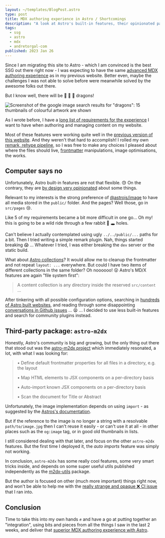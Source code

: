 ```yaml
---
layout: ~/templates/BlogPost.astro
type: post
title: MDX authoring experience in Astro / Shortcomings
description: "A look at Astro's built-in features, their opinionated patterns and limitations, and evaluation of existing community driven projects such as m2dx"
tags:
  - ssg
  - astro
  - mdx
  - andretorgal-com
published: 2023 Jan 26
---
```


<Abstract>

Since I am migrating this site to Astro - which I am convinced is the best SSG out there right now - I was expecting to have the same [advanced MDX authoring experience](/posts/2023-01/saying-goodbye-to-my-react-static-website) as in my previous website. Better even, maybe the challenges I was not able to solve before were meanwhile solved by the awesome folks out there.

But I know well, there will be :dragon: :dragon: :dragon: dragons!

</Abstract>

<Hero>

![Screenshot of the google image search results for "dragons": 15 thumbnails of colourful artwork are shown](./_media/dragons.jpg 'There be dragons')

</Hero>

As I wrote before, I have a [long list of requirements for the experience](/posts/2023-01/mdx-authoring-experience-in-astro-shortcomings-and-astro-m2dx) I want to have when authoring and managing content on my website.

Most of these features were working quite well in the [previous version of this website](/posts/2023-01/saying-goodbye-to-my-react-static-website). And they weren't that hard to accomplish! I rolled my own [remark, rehype pipeline](/posts/2023-01/unified-js-is-going-to-be-around-for-a-long-time), so I was free to make any choices I pleased about where the files should live, [frontmatter](https://mdxjs.com/guides/frontmatter/) manipulations, image optimisations, the works.

## Computer says no

Unfortunately, Astro built-in features are not that flexible. :sweat: On the contrary, they are [by design very opinionated](https://github.com/withastro/roadmap/pull/373) about some things.

Relevant to my interests is the strong preference of [@astrojs/image](https://docs.astro.build/en/guides/integrations-guide/image/) to have all media stored in the `public/` folder. And the pages? Well those, go in `src/pages` :cry:.

Like 5 of my requirements became a bit more difficult in one go... Oh my! this is going to be a wild ride through a few rabbit :rabbit: :hole: holes.

Can't believe I actually contemplated using ugly `../../public/...` paths for a bit. Then I tried writing a simple remark plugin. Nah, things started breaking :scream: ... Whatever I tried, I was either breaking the `dev` server or the static build.

What about [Astro collections](https://docs.astro.build/en/guides/content-collections/)? It would allow me to cleanup the frontmatter and not repeat `layout: ...` everywhere. But could I have two items of different collections in the same folder? Oh noooooo! :astonished: Astro's MD/X features are again "file system first":

> A content collection is any directory inside the reserved `src/content` ...

After tinkering with all possible configuration options, searching in [hundreds of Astro built websites](https://github.com/search?q=%22%40astrojs%2Fmdx%22&type=code), and reading through some disappointing [conversations in Github issues](https://github.com/withastro/astro/issues/5008) ... :tired_face: ... I decided to use less built-in features and search for community plugins instead.

## Third-party package: `astro-m2dx`

Honestly, Astro's community is big and growing, but the only thing out there that stood out was the [astro-m2dx project](https://astro-m2dx.netlify.app/) which immediately resonated, a lot, with what I was looking for:

> • Define default frontmatter properties for all files in a directory, e.g. the layout
>
> • Map HTML elements to JSX components on a per-directory basis
>
> • Auto-import known JSX components on a per-directory basis
>
> • Scan the document for Title or Abstract

Unfortunately, the image implementation depends on using `import` - as suggested by the [Astros's documentation](https://docs.astro.build/en/guides/integrations-guide/image/#images-in-public).

But if the reference to the image is no longer a string with a resolvable `path/to/image.jpg` then I can't reuse it easily - or can't use it at all - in other places such as the `og:image` tag, or in good old thumbnails in lists.

I still considered dealing with that later, and focus on the other `astro-m2dx` features. But the first time I deployed it, the _auto imports_ feature was simply not working.

In conclusion, `astro-m2dx` has some really cool features, some very smart tricks inside, and depends on some super useful utils published independently as the [m2dx-utils](https://www.npmjs.com/package/m2dx-utils) package.

But the author is focused on other (much more important) things right now, and won't be able to help me with the [really strange and opaque :x: CI issue](https://github.com/christian-hackyourshack/npm/issues/65) that I ran into.

## Conclusion

Time to take this into my own hands :fist: and have a go at putting together an "integration", using bits and pieces from all the things I saw in the last 2 weeks, and deliver that [superior MDX authoring experience with Astro](/posts/2023-01/improving-mdx-experience-in-astro-with-relative-paths-responsive-images-and-more).
